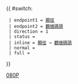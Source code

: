{{ #switch: {{{format|}}}
  | endpoint1 = [[顯徑巴士總站|顯徑]]
  | endpoint2 = [[觀塘碼頭巴士總站|觀塘碼頭]]
  | direction = 1
  | status = {{HK Bus Status|M}}
  | inline = [[顯徑巴士總站|顯徑]] → [[觀塘碼頭巴士總站|觀塘碼頭]]
  | normal =
  | full =
}}<noinclude>[[Category:九龍巴士路線模板|080P]]</noinclude>